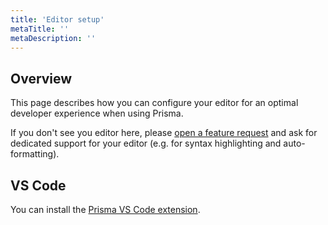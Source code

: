 ```yaml
---
title: 'Editor setup'
metaTitle: ''
metaDescription: ''
---
```


## Overview

This page describes how you can configure your editor for an optimal developer experience when using Prisma.

If you don't see you editor here, please [open a feature request]() and ask for dedicated support for your editor (e.g. for syntax highlighting and auto-formatting).

## VS Code

You can install the [Prisma VS Code extension]().
